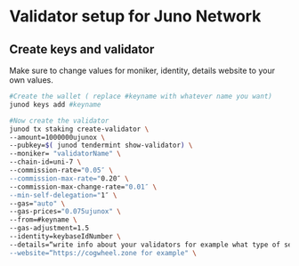 
# Validator setup for Juno Network

## Create keys and validator


<Callout type="info" emoji="🙋‍♀️">
  Make sure to change values for moniker, identity, details website to your own values.
</Callout>

```bash
#Create the wallet ( replace #keyname with whatever name you want)
junod keys add #keyname

#Now create the validator 
junod tx staking create-validator \
--amount=1000000ujunox \
--pubkey=$( junod tendermint show-validator) \
--moniker= "validatorName" \
--chain-id=uni-7 \
--commission-rate="0.05″ \
--commission-max-rate="0.20″ \
--commission-max-change-rate="0.01″ \
--min-self-delegation="1″ \
--gas="auto" \
--gas-prices="0.075ujunox" \
--from=#keyname \
--gas-adjustment=1.5
--identity=keybaseIdNumber \
--details=“write info about your validators for example what type of service you ofer etc." \
--website=“https://cogwheel.zone for example" \
```

